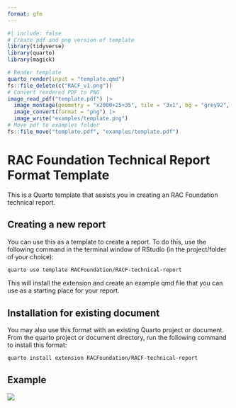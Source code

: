 ```yaml
---
format: gfm
---
```


<!-- README.md is generated from README.qmd. Please edit that file -->

```r
#| include: false
# Create pdf and png version of template
library(tidyverse)
library(quarto)
library(magick)

# Render template
quarto_render(input = "template.qmd")
fs::file_delete(c("RACF_v1.png"))
# Convert rendered PDF to PNG
image_read_pdf("template.pdf") |>
  image_montage(geometry = "x2000+25+35", tile = "3x1", bg = "grey92", shadow = TRUE) |>
  image_convert(format = "png") |>
  image_write("examples/template.png")
# Move pdf to examples folder
fs::file_move("template.pdf", "examples/template.pdf")
```

# RAC Foundation Technical Report Format Template

This is a Quarto template that assists you in creating an RAC Foundation technical report.

## Creating a new report

You can use this as a template to create a report.
To do this, use the following command in the terminal window of RStudio (in the project/folder of your choice):

```bash
quarto use template RACFoundation/RACF-technical-report
```

This will install the extension and create an example qmd file that you can use as a starting place for your report.

## Installation for existing document

You may also use this format with an existing Quarto project or document.
From the quarto project or document directory, run the following command to install this format:

```bash
quarto install extension RACFoundation/RACF-technical-report
```

## Example

[![](examples/template.png)](examples/template.pdf)
